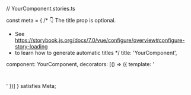 // YourComponent.stories.ts



const meta = {
 /* 👇 The title prop is optional.
  * See https://storybook.js.org/docs/7.0/vue/configure/overview#configure-story-loading
  * to learn how to generate automatic titles
  */
 title: 'YourComponent',

 component: YourComponent,
 decorators: [() => ({ template: '<div style="margin: 3em;"><story/></div>' })]
} satisfies Meta<typeof YourComponent>;


